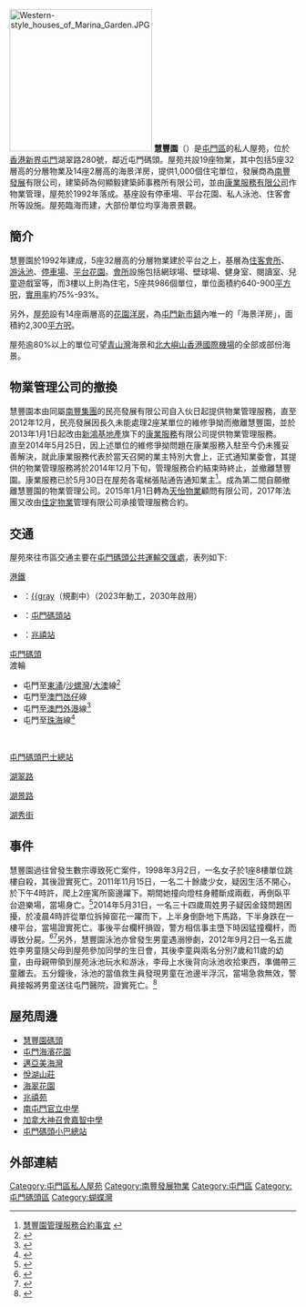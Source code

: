 {{Infobox_housinghk 
| name = 慧豐園<br/>Marina Garden
| logo= 
| photo = Marina Garden.jpg
| phototitle = 慧豐園外貌
| address= [[香港|香港]][[新界|新界]][[屯門|屯門]][[湖翠路|湖翠路]]280號
| lot= 屯門市地段第323號
| developer= [[南豐發展|南豐發展]]
| manager= [[民亮發展|民亮發展]]
| use = 住宅
| blocknumber = 分層單位：5<br/>洋房：14
| floor_area = 
| floornumber = 分層單位：32 層<br/>洋房：2 層
| yearofcompletion = 1992年
| former = 屯門南填海地
| facilities = 住客會所、游泳池、網球場、壁球場、健身室、閱覽室、兒童公園、停車場等
| website = 
}}
[[File:Western-style_houses_of_Marina_Garden.JPG|250px]]
'''慧豐園'''（{{lang-en|'''Marina Garden'''}}）是[[屯門區|屯門區]]的私人屋苑，位於[[香港|香港]][[新界|新界]][[屯門|屯門]]湖翠路280號，鄰近屯門碼頭。屋苑共設19座物業，其中包括5座32層高的分層物業及14座2層高的海景洋房，提供1,000個住宅單位，發展商為[[南豐發展|南豐發展]]有限公司，建築師為何顯毅建築師事務所有限公司，並由[[康業服務有限公司|康業服務有限公司]]作物業管理，屋苑於1992年落成。基座設有停車場、平台花園、私人泳池、住客會所等設施。屋苑臨海而建，大部份單位均享海景景觀。

== 簡介 ==
慧豐園於1992年建成，5座32層高的分層物業建於平台之上，基層為[[住客會所|住客會所]]、[[游泳池|游泳池]]、[[停車場|停車場]]、[[平台|平台]][[花園|花園]]。[[會所|會所]]設施包括網球場、壁球場、健身室、閱讀室、兒童遊戲室等，而3樓以上則為住宅，5座共986個單位，單位面積約640-900[[平方呎|平方呎]]，[[實用率|實用率]]約75%-93%。

另外，[[屋苑|屋苑]]設有14座兩層高的[[花園|花園]][[洋房|洋房]]，為[[屯門新市鎮|屯門新市鎮]]內唯一的「海景洋房」，面積約2,300[[平方呎|平方呎]]。

屋苑逾80%以上的單位可望[[青山灣|青山灣]]海景和[[北大嶼山|北大嶼山]][[香港國際機場|香港國際機場]]的全部或部份海景。

==物業管理公司的撤換==
慧豐園本由同屬[[南豐集團|南豐集團]]的民亮發展有限公司自入伙日起提供物業管理服務，直至2012年12月，民亮發展因長久未能處理2座某單位的維修爭拗而撤離慧豐園，並於2013年1月1日起改由[[新鴻基地產|新鴻基地產]]旗下的[[康業服務|康業服務]]有限公司提供物業管理服務。<br>直至2014年5月25日，因上述單位的維修爭拗問題在康業服務入駐至今仍未獲妥善解決，就此康業服務代表於當天召開的業主特別大會上，正式通知業委會，其提供的物業管理服務將於2014年12月下旬，管理服務合約結束時終止，並撤離慧豐園。康業服務已於5月30日在屋苑各電梯張貼通告通知業主<ref>[http://i.na.cx/0Oh98.jpg 慧豐園管理服務合約事宜] {{webarchive|url=https://web.archive.org/web/20140531183036/https://i.na.cx/0Oh98.jpg |date=2014-05-31 }}</ref>。成為第二間自願撤離慧豐園的物業管理公司。2015年1月1日轉為[[天怡物業|天怡物業]]顧問有限公司，2017年法團又改由[[佳定物業|佳定物業]]管理有限公司承接管理服務合約。

==交通==
屋苑來往市區交通主要在[[屯門碼頭公共運輸交匯處|屯門碼頭公共運輸交匯處]]，表列如下:
;[[港鐵|港鐵]]
*{{港铁路线标志|TML}}：[[屯門南站|{{gray]]（規劃中）（2023年動工，2030年啟用）
*{{港铁路线标志|LRT}}：[[屯門碼頭站|屯門碼頭站]]
*{{港铁路线标志|LRT}}：[[兆禧站|兆禧站]]


;[[屯門碼頭|屯門碼頭]]
;渡輪
*屯門至[[東涌新發展碼頭|東涌]]/[[沙螺灣|沙螺灣]]/[[大澳|大澳]]線<ref>{{Cite web |url=http://www.fortuneferry.com.hk/timetable.php |title=屯門至東涌/沙螺灣/大澳線 |accessdate=2016-10-17 |archive-date=2016-12-05 |archive-url=https://web.archive.org/web/20161205081528/http://www.fortuneferry.com.hk/timetable.php |dead-url=yes }}</ref>
*屯門至[[澳門|澳門]][[氹仔|氹仔]]線
*屯門至[[澳門|澳門]][[外港客運碼頭|外港]]線<ref>{{Cite web |url=https://www.turbojet.com.hk/tc/routing-sailing-schedule/tuen-mun-macau/sailing-schedule-fares.aspx |title=屯門 <=> 澳門 |accessdate=2016-10-17 |archive-date=2016-10-18 |archive-url=https://web.archive.org/web/20161018213141/https://www.turbojet.com.hk/tc/routing-sailing-schedule/tuen-mun-macau/sailing-schedule-fares.aspx |dead-url=no }}</ref>
*屯門至[[珠海|珠海]]線<ref>{{Cite web |url=https://www.turbojet.com.hk/tc/routing-sailing-schedule/tuen-mun-zhuhai/sailing-schedule-fares.aspx |title=屯門 => 珠海 |access-date=2016-10-17 |archive-url=https://web.archive.org/web/20161018204637/https://www.turbojet.com.hk/tc/routing-sailing-schedule/tuen-mun-zhuhai/sailing-schedule-fares.aspx |archive-date=2016-10-18 |dead-url=yes }}</ref>
<br>

;[[屯門碼頭巴士總站|屯門碼頭巴士總站]]
{{九龍新界巴士簡單列表|59A|59M|59X|506|B3|N260}}


;[[湖翠路|湖翠路]]
{{九龍新界巴士簡單列表|59A|59M|59X|259B|259D|506|N260|K52|B3}}
{{大嶼山巴士簡單列表|A33}}
{{過海隧道巴士簡單列表|962A}}
{{新界專線小巴簡單列表|44|44B|44B1}}
{{新界居民巴士簡單列表|NR721}}


;[[湖景路|湖景路]]
{{九龍新界巴士簡單列表|59X|259D|259X|K52}}
{{大嶼山巴士簡單列表|A33}}
{{過海隧道巴士簡單列表|962|962A|962C|962P|962X|N962|X962}}
{{新界專線小巴簡單列表|47S|48S}}


;[[湖秀街|湖秀街]]
{{九龍新界巴士簡單列表|59M|K52}}
{{過海隧道巴士簡單列表|962A}}
{{新界居民巴士簡單列表|NR714|NR727|NR733}}

== 事件 ==
慧豐園過往曾發生數宗導致死亡案件，1998年3月2日，一名女子於1座8樓單位跳樓自殺，其後證實死亡。2011年11月15日，一名二十餘歲少女，疑因生活不開心，於下午4時許，爬上2座寓所窗邊躍下。期間她撞向燈柱身體斷成兩截，再倒臥平台遊樂場，當場身亡。<ref>{{Cite web |url=http://orientaldaily.on.cc/cnt/news/20120521/00176_044.html |title=少女跳樓 撼燈柱分屍 |access-date=2014-05-31 |archive-date=2019-11-06 |archive-url=https://web.archive.org/web/20191106204150/https://orientaldaily.on.cc/cnt/news/20120521/00176_044.html |dead-url=no }}</ref>2014年5月31日，一名三十四歲周姓男子疑因金錢問題困擾，於凌晨4時許從單位拆掉窗花一躍而下，上半身倒卧地下馬路，下半身跌在一樓平台，當場證實死亡。事後平台欄杆損毀，警方相信事主墮下時因猛撞欄杆，而導致分屍。<ref>{{Cite web |url=http://hk.apple.nextmedia.com/realtime/breaking/20140531/52533088 |title=【恐怖分屍】拆窗花跳樓 34歲男慘遭分屍 |access-date=2014-05-31 |archive-date=2016-03-04 |archive-url=https://web.archive.org/web/20160304132114/http://hk.apple.nextmedia.com/realtime/breaking/20140531/52533088 |dead-url=no }}</ref><ref>{{Cite web |url=http://hk.apple.nextmedia.com/realtime/breaking/20140531/52533940 |title=【恐怖分屍】慧豐園分屍 路邊擺足9粒鐘 |access-date=2014-05-31 |archive-date=2014-10-26 |archive-url=https://web.archive.org/web/20141026214039/http://hk.apple.nextmedia.com/realtime/breaking/20140531/52533940 |dead-url=no }}</ref>另外，慧豐園泳池亦曾發生男童遇溺慘劇，2012年9月2日一名五歲姓李男童隨父母到屋苑參加同學的生日會，其後李童與兩名分別7歲和11歲的幼童，由母親帶領到屋苑泳池玩水和游泳，李母上水後背向泳池收拾東西，準備帶三童離去。五分鐘後，泳池的當值救生員發現男童在池邊半浮沉，當場急救無效，警員接報將男童送往屯門醫院，證實死亡。<ref>{{Cite web |url=http://hk.apple.nextmedia.com/news/art/20120903/18006776 |title=視線離開五分鐘　母親痛失五歲兒 |access-date=2014-05-31 |archive-date=2014-10-26 |archive-url=https://web.archive.org/web/20141026213054/http://hk.apple.nextmedia.com/news/art/20120903/18006776 |dead-url=no }}</ref>

==屋苑周邊==
* [[慧豐園碼頭|慧豐園碼頭]]
* [[屯門海濱花園|屯門海濱花園]]
* [[邁亞美海灣|邁亞美海灣]]
* [[悅湖山莊|悅湖山莊]]
* [[海翠花園|海翠花園]]
* [[兆禧苑|兆禧苑]]
* [[南屯門官立中學|南屯門官立中學]]
* [[加拿大神召會嘉智中學|加拿大神召會嘉智中學]]
* [[屯門碼頭|屯門碼頭小巴總站]]

==外部連結==
<div class="references-small">
<references />
</div>

{{南豐集團}}

[[Category:屯門區私人屋苑|Category:屯門區私人屋苑]]
[[Category:南豐發展物業|Category:南豐發展物業]]
[[Category:屯門區|Category:屯門區]]
[[Category:屯門碼頭區|Category:屯門碼頭區]]
[[Category:蝴蝶灣|Category:蝴蝶灣]]